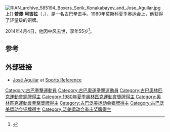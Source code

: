 [[File:RIAN_archive_585194_Boxers_Serik_Konakabayev_and_Jose_Aguilar.jpg|thumb]]上]]
'''若澤·阿吉拉'''（{{lang-es|José Aguilar Pulsar}}，{{bd|1958年|11月24日|2014年|4月4日|catIdx=Aguilar}}），是一名古巴拳击手。1980年莫斯科夏季奥运会上，他获得了轻量级的铜牌。

2014年4月4日，他因中风去世，享年55岁<ref>{{Cite web|url=http://www.plenglish.com/index.php?option=com_content&task=view&id=2548221&Itemid=1|title=Cuban Ex-Boxer Olympic Medal at Moscow 1980 Dies|date=4 April 2014|accessdate=6 April 2014|publisher=[[Prensa_Latina|Prensa Latina]]|archive-date=2020-03-18|archive-url=https://web.archive.org/web/20200318184351/https://www.plenglish.com/index.php?option=com_content&task=view&id=2548221&Itemid=1|dead-url=no}}</ref>。

==参考==
{{Reflist}}

==外部链接==
* [http://www.sports-reference.com/olympics/athletes/ag/jose-aguilar-1.html José Aguilar] {{Wayback|url=http://www.sports-reference.com/olympics/athletes/ag/jose-aguilar-1.html |date=20120723205358 }} at [http://www.sports-reference.com/ Sports Reference] {{Wayback|url=http://www.sports-reference.com/ |date=20100201172906 }}

{{DEFAULTSORT:Aguilar, Jose}}
[[Category:古巴拳擊運動員|Category:古巴拳擊運動員]]
[[Category:古巴奧運拳擊運動員|Category:古巴奧運拳擊運動員]]
[[Category:古巴奧林匹克運動會銅牌得主|Category:古巴奧林匹克運動會銅牌得主]]
[[Category:1980年夏季奧林匹克運動會獎牌得主|Category:1980年夏季奧林匹克運動會獎牌得主]]
[[Category:奧林匹克運動會拳擊獎牌得主|Category:奧林匹克運動會拳擊獎牌得主]]
[[Category:古巴泛美运动会银牌得主|Category:古巴泛美运动会银牌得主]]
[[Category:古巴泛美运动会铜牌得主|Category:古巴泛美运动会铜牌得主]]
[[Category:泛美运动会拳击奖牌得主|Category:泛美运动会拳击奖牌得主]]